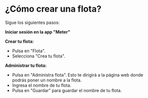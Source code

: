 # ¿Cómo crear una flota?

Sigue los siguientes pasos:

**Iniciar sesión en la app "Meter"**

**Crear tu flota:**
   - Pulsa en "Flota".
   - Selecciona "Crea tu flota".

**Administrar tu flota:**
   - Pulsa en "Administra flota". Esto te dirigirá a la página web donde podrás poner un nombre a la flota.
   - Ingresa el nombre de tu flota.
   - Pulsa en "Guardar" para guardar el nombre de tu flota.
